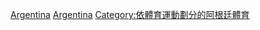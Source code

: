 [[Category:各國羽毛球|Argentina‎]]
[[Category:南美洲羽毛球|Argentina‎]]
[[Category:依體育運動劃分的阿根廷體育|Category:依體育運動劃分的阿根廷體育]]